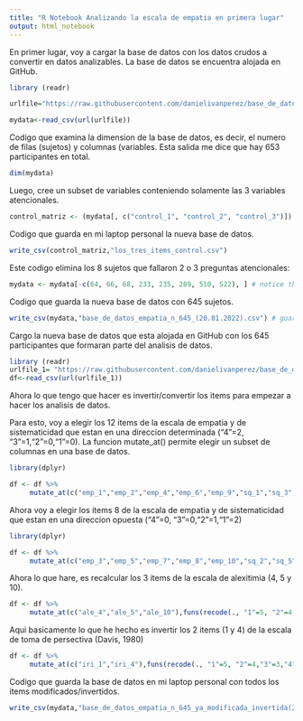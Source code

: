 ```yaml
---
title: "R Notebook Analizando la escala de empatia en primera lugar"
output: html_notebook
---
```


En primer lugar, voy a cargar la base de datos con los datos crudos a convertir en datos analizables. La base de datos se encuentra alojada en GitHub. 

```r
library (readr)

urlfile="https://raw.githubusercontent.com/danielivanperez/base_de_datos_empatia-09.01.2022-/main/analisis_cuantitativo_base_de_datos_empatia(09.01.2022).csv"

mydata<-read_csv(url(urlfile))
```
  Codigo que examina la dimension de la base de datos, es decir, el numero de filas (sujetos) y columnas (variables. Esta salida me dice que hay 653 participantes en total. 

```r
dim(mydata)
```
Luego, cree un subset de variables conteniendo solamente las 3 variables atencionales.  

```r
control_matriz <- (mydata[, c("control_1", "control_2", "control_3")])
```

Codigo que guarda en mi laptop personal la nueva base de datos.

```r
write_csv(control_matriz,"los_tres_items_control.csv")
```

Este codigo elimina los 8 sujetos que fallaron 2 o 3 preguntas atencionales:

```r
mydata <- mydata[-c(64, 66, 68, 233, 235, 289, 510, 522), ] # notice the -
```

Codigo que guarda la nueva base de datos con 645 sujetos. 

```r
write_csv(mydata,"base_de_datos_empatia_n_645_(20.01.2022).csv") # guardar base de datos sin los 8 sujetos 
```

Cargo la nueva base de datos que esta alojada en GitHub con los 645 participantes que formaran parte del analisis de datos. 

```r
library (readr)
urlfile_1= "https://raw.githubusercontent.com/danielivanperez/base_de_datos_empatia-09.01.2022-/main/base_de_datos_empatia_n_645_(20.01.2022).csv"
df<-read_csv(url(urlfile_1))
```
Ahora lo que tengo que hacer es invertir/convertir los items para empezar a hacer los analisis de datos. 

Para esto, voy a elegir los 12 items de la escala de empatia y de sistematicidad que estan en una direccion determinada ("4"=2, "3"=1,"2"=0,"1"=0). La funcion mutate_at() permite elegir un subset de columnas en una base de datos. 

```r
library(dplyr)

df <- df %>% 
     mutate_at(c("emp_1","emp_2","emp_4","emp_6","emp_9","sq_1","sq_3","sq_4","sq_6","sq_7","sq_9","sq_10"),    funs(recode(., "4"=2, "3"=1,"2"=0,"1"=0, .default = NaN)))
```

Ahora voy a elegir los items 8 de la escala de empatia y de sistematicidad que estan en una direccion opuesta ("4"=0, "3"=0,"2"=1,"1"=2)

```r
library(dplyr)

df <- df %>% 
     mutate_at(c("emp_3","emp_5","emp_7","emp_8","emp_10","sq_2","sq_5","sq_8"),funs(recode(., "4"=0, "3"=0,"2"=1,"1"=2, .default = NaN)))
```

Ahora lo que hare, es recalcular los 3 items de la escala de alexitimia (4, 5 y 10). 

```r
df <- df %>% 
     mutate_at(c("ale_4","ale_5","ale_10"),funs(recode(., "1"=5, "2"=4,"3"=3,"4"=2,"5"=1, .default = NaN)))
```

Aqui basicamente lo que he hecho es invertir los 2 items (1 y 4) de la escala de toma de persectiva (Davis, 1980)

```r
df <- df %>% 
     mutate_at(c("iri_1","iri_4"),funs(recode(., "1"=5, "2"=4,"3"=3,"4"=2,"5"=1, .default = NaN)))
```

Codigo que guarda la base de datos en mi laptop personal con todos los items modificados/invertidos. 

```r
write_csv(mydata,"base_de_datos_empatia_n_645_ya_modificada_invertida(20.01.2022).csv") # guardar base de datos con todos los items modificador/invertido. 
```


